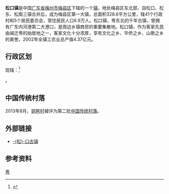 {{noteTA
|1=zh-hant:松口;zh-hans:松口;
}}
{{中国乡级行政区
|景观照片文件名 = 
|景观照片描述 = 
|汉语拼音 = 
|其他语言 = 
|其他语言名称 = 
|旧称 = 
|地名出处 = 
|位置图文件名 = 
|位置图描述 = 
|自定义图片= 
|建置时间 = 
|政府驻地 = 
|毗邻 = 
|总面积 = 
|总人口 = 
|总人口年份 = 
|户籍人口 = 
|户籍人口年份 = 
|常住人口 = 
|常住人口年份 = 
|人口密度 = 
|GDP = 
|GDP年份 = 
|邮政编码 = 
|电话区号 = 753
|官方网站 = 
|网站名称 = 
|44/14/21/130/000}}
'''松口镇'''是中国[[广东省|广东省]][[梅州市|梅州市]][[梅县区|梅县区]]下辖的一个[[镇|镇]]，地处梅县区东北部，自松口、松东、松南三镇合并后，成为梅县区第一大镇，总面积328.6平方公里，辖41个行政村和5个居民委员会，常住居民人口6.9万人。松口镇，粤东北的千年古镇，曾拥有广东内河港第二大港口，是周边乡镇商贸的重要集散地。松口镇，作为客家先民由闽迁粤的始居地之一，客家文化十分浓厚，享有文化之乡、华侨之乡、山歌之乡的美誉。2002年全镇工农业总产值4.37亿元。

==行政区划==
现辖：<ref>{{PRC admin/ref sgc|44/14/21/130/000}}</ref>

{{PRC admin/children|44/14/21/130/000}}。


==中国传统村落==
2013年8月，[[铜琶村|铜琶村]]被评为第二批[[中国传统村落|中国传统村落]]。

==外部链接==
*[https://web.archive.org/web/20190604082832/http://www.songkou.cn/ -{松}-口古镇]

==参考资料==
{{reflist}}

{{PRC admin/navcat|44/14/21/130/000}}

{{中国历史文化名镇}}
[[Category:中国历史文化名镇|粤]]